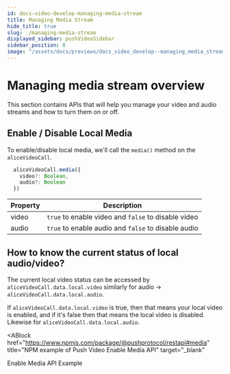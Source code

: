 ```yaml
---
id: docs-video-develop-managing-media-stream
title: Managing Media Stream
hide_title: true
slug: ./managing-media-stream
displayed_sidebar: pushVideoSidebar
sidebar_position: 8
image: "/assets/docs/previews/docs_video_develop--managing_media_stream.png"
---
```


# Managing media stream overview

This section contains APIs that will help you manage your video and audio streams and how to turn them on or off.

<head>
  <title>Managing Media Stream | Push Video | Push Documentation</title>
</head>


## Enable / Disable Local Media

To enable/disable local media, we'll call the `media()` method on the `aliceVideoCall`.

```typescript
  aliceVideoCall.media({
    video?: Boolean,
    audio?: Boolean
  })
```

| Property | Description                                         |
| -------- | --------------------------------------------------- |
| video    | `true` to enable video and `false` to disable video |
| audio    | `true` to enable audio and `false` to disable audio |

## How to know the current status of local audio/video?

The current local video status can be accessed by `aliceVideoCall.data.local.video` similarly for audio -> `aliceVideoCall.data.local.audio`.&#x20;

If `aliceVideoCall.data.local.video` is true, then that means your local video is enabled, and if it's false then that means the local video is disabled. Likewise for `aliceVideoCall.data.local.audio`.

<ABlock
  href="https://www.npmjs.com/package/@pushprotocol/restapi#media"
  title="NPM example of Push Video Enable Media API"
  target="_blank"
>
  Enable Media API Example
</ABlock>
